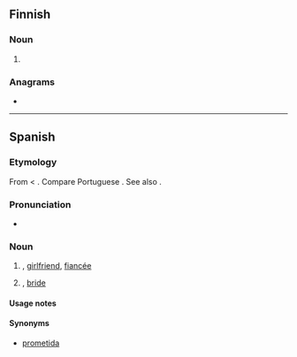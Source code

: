 ==Finnish==

===Noun===
{{head|fi|noun form}}

# {{fi-form of|case=partitive|pl=plural|nova}}

===Anagrams===
* {{anagrams|fi|a=ainov|aivon|avion|avoin|nivoa|oivan|ovina|vaino|vaoin|vinoa|voina}}

----

==Spanish==

===Etymology===
From {{etyl|VL.|es}} {{m|la||*novia}} < {{etyl|la|es}} {{m|la|nova}}. Compare Portuguese {{m|pt|noiva}}. See also {{m|es|novio}}.

===Pronunciation===
* {{es-IPA}}

===Noun===
{{es-noun|f|m=novio}}

# {{feminine noun of|novio|lang=es}}, [[girlfriend]], [[fiancée]]
# {{lb|es|wedding}} {{feminine noun of|novio|lang=es}}, [[bride]]

====Usage notes====
{{es-note-noun-mf|novio}}

====Synonyms====
* [[prometida]] {{g|f}}